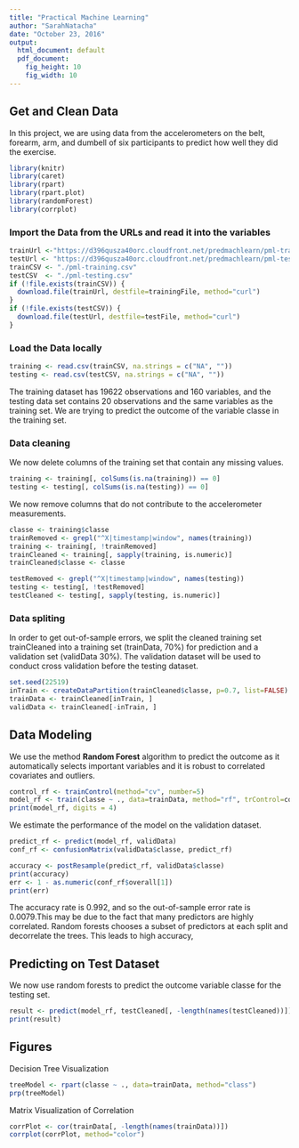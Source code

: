 ---
title: "Practical Machine Learning"
author: "SarahNatacha"
date: "October 23, 2016"
output:
  html_document: default
  pdf_document:
    fig_height: 10
    fig_width: 10
---

## Get and Clean Data  
In this project, we are using data from the accelerometers on the belt, forearm, arm, and dumbell of six participants to predict how well they did the exercise.  
```{r, cache = T}
library(knitr)
library(caret)
library(rpart)
library(rpart.plot)
library(randomForest)
library(corrplot)
```

### Import the Data from the URLs and read it into the variables
```{r, cache = T }
trainUrl <-"https://d396qusza40orc.cloudfront.net/predmachlearn/pml-training.csv"
testUrl <- "https://d396qusza40orc.cloudfront.net/predmachlearn/pml-testing.csv"
trainCSV <- "./pml-training.csv"
testCSV  <- "./pml-testing.csv"
if (!file.exists(trainCSV)) {
  download.file(trainUrl, destfile=trainingFile, method="curl")
}
if (!file.exists(testCSV)) {
  download.file(testUrl, destfile=testFile, method="curl")
}
```  
### Load the Data locally
```{r, cache = T}
training <- read.csv(trainCSV, na.strings = c("NA", ""))
testing <- read.csv(testCSV, na.strings = c("NA", ""))

```

The training dataset has 19622 observations and 160 variables, and the testing data set contains 20 observations and the same variables as the training set. We are trying to predict the outcome of the variable classe in the training set.

### Data cleaning
We now delete columns of the training set that contain any missing values.

```{r, cache = T}
training <- training[, colSums(is.na(training)) == 0]
testing <- testing[, colSums(is.na(testing)) == 0]
```


We now remove columns that do not contribute to the accelerometer measurements.
```{r, cache = T}
classe <- training$classe
trainRemoved <- grepl("^X|timestamp|window", names(training))
training <- training[, !trainRemoved]
trainCleaned <- training[, sapply(training, is.numeric)]
trainCleaned$classe <- classe

testRemoved <- grepl("^X|timestamp|window", names(testing))
testing <- testing[, !testRemoved]
testCleaned <- testing[, sapply(testing, is.numeric)]
```

### Data spliting
In order to get out-of-sample errors, we split the cleaned training set trainCleaned into a training set (trainData, 70%) for prediction and a validation set (validData 30%).
The validation dataset will be used to conduct cross validation before the testing dataset.  

```{r, cache = T}
set.seed(22519) 
inTrain <- createDataPartition(trainCleaned$classe, p=0.7, list=FALSE)
trainData <- trainCleaned[inTrain, ]
validData <- trainCleaned[-inTrain, ]
```

## Data Modeling
We use the method **Random Forest** algorithm to predict the outcome as it automatically selects important variables and it is robust to correlated covariates and outliers. 

```{r, cache = T}
control_rf <- trainControl(method="cv", number=5)
model_rf <- train(classe ~ ., data=trainData, method="rf", trControl=control_rf, ntree=250)
print(model_rf, digits = 4)
```

We estimate the performance of the model on the validation dataset.  

```{r, cache = T}
predict_rf <- predict(model_rf, validData)
conf_rf <- confusionMatrix(validData$classe, predict_rf)

accuracy <- postResample(predict_rf, validData$classe)
print(accuracy)
err <- 1 - as.numeric(conf_rf$overall[1])
print(err)
```

The accuracy rate is 0.992, and so the out-of-sample error rate is 0.0079.This may be due to the fact that many predictors are highly correlated. Random forests chooses a subset of predictors at each split and decorrelate the trees. This leads to high accuracy, 

## Predicting on Test Dataset
We now use random forests to predict the outcome variable classe for the testing set.

```{r, cache = T}
result <- predict(model_rf, testCleaned[, -length(names(testCleaned))])
print(result)
```  

## Figures
Decision Tree Visualization
```{r, cache = T}
treeModel <- rpart(classe ~ ., data=trainData, method="class")
prp(treeModel)
```
Matrix Visualization of Correlation  
```{r, cache = T}
corrPlot <- cor(trainData[, -length(names(trainData))])
corrplot(corrPlot, method="color")
```
